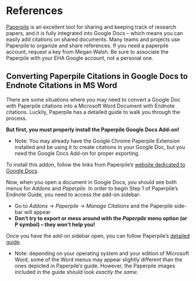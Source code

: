 # References

[Paperpile](https://paperpile.com/) is an excellent tool for sharing and keeping
track of research papers, and it is fully integrated into Google Docs -- which
means you can easily add citations on shared documents. Many teams and projects
use Paperpile to organize and share references. If you need a paperpile account,
request a key from Megan Walsh. Be sure to associate the Paperpile with your EHA
Google account, not a personal one.

## Converting Paperpile Citations in Google Docs to Endnote Citations in MS Word

There are some situations where you may need to convert a Google Doc with
Paperpile citations into a Microsoft Word Document with Endnote citations.
Luckily, Paperpile has a detailed guide to walk you through the process.

**But first, you must properly install the Paperpile Google Docs Add-on!**

-   Note: You may already have the Google Chrome Paperpile Extension installed
    and be using it to create citations in your Google Doc, but you need the
    Google Docs Add-on for proper exporting.

To install this addon, follow the links from Paperpile's [website dedicated to
Google Docs](https://paperpile.com/blog/free-google-docs-add-on/).

Now, when you open a document in Google Docs, you should see both menus for
*Addons* and *Paperpile*. In order to begin Step 1 of Paperpile's Endnote Guide,
you need to access the add-on sidebar:

-   Go to *Addons* $\rightarrow$ *Paperpile* $\rightarrow$ *Manage Citations*
    and the Paperpile side-bar will appear
-   **Don't try to export or mess around with the *Paperpile* menu option (or P
    symbol) -- they won't help you!**

Once you have the add-on sidebar open, you can follow Paperpile's [detailed
guide](http://forum.paperpile.com/t/guide-export-a-google-document-to-word-endnote/777).

-   Note: depending on your operating system and your edition of Microsoft Word,
    some of the Word menus may appear slightly different than the ones depicted
    in Paperpile's guide. However, the Paperpile images included in the guide
    should look *exactly the same*.

